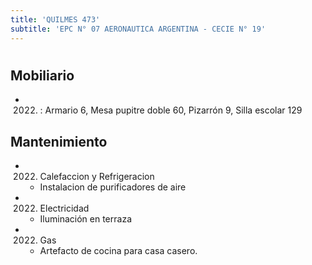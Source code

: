 ```yaml
---
title: 'QUILMES 473'
subtitle: 'EPC N° 07 AERONAUTICA ARGENTINA - CECIE N° 19'
---
```


#


## Mobiliario

*  (2022) : Armario 6, Mesa pupitre doble 60, Pizarrón 9, Silla escolar 129 





## Mantenimiento

*  (2022) Calefaccion y Refrigeracion 
    + Instalacion de purificadores de aire

*  (2022) Electricidad 
    + Iluminación en terraza

*  (2022) Gas 
    + Artefacto de cocina para casa casero.



